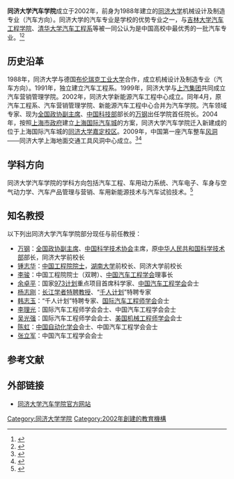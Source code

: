 {{Infobox University Department
 |名称              = 同济大学汽车学院
 |其他名称        =
 |徽标              =
 |徽标说明        =
 |隶属              =
 |建立时间        =2002年
 |关闭时间        =
 |类型              =学院
 |下属              =
 |主管官员        =
 |主席              =
 |党委书记        =
 |院长              = [[余卓平|余卓平]]
 |系主任           =
 |所长              =
 |部长              =
 |主任              =
 |头衔              =
 |头衔人名        =
 |教师              =
 |员工              =
 |学生              =
 |本科生           =
 |研究生           =
 |博士生           =
 |其他学生        =
 |地址              = [[上海市|上海市]][[嘉定区|嘉定区]]曹安路4800号
 |国家              =
 |省                 =
 |市                 =
 |坐标              =
 |网址              =http://auto.tongji.edu.cn
 |标志              =
 |脚注              =
}}
'''同济大学汽车学院'''成立于2002年，前身为1988年建立的[[同济大学|同济大学]]机械设计及制造专业（汽车方向）。同济大学的汽车专业是学校的优势专业之一，与[[吉林大学汽车工程学院|吉林大学汽车工程学院]]、[[清华大学汽车工程系|清华大学汽车工程系]]等被一同公认为是中国高校中最优秀的一批汽车专业。<ref>{{cite web|url=http://learning.sohu.com/20160425/n446053970.shtml|title=杨艺：驾跑车 共奔驰?——汽车类院校大盘点|date=2016-04-25|work=搜狐教育}}</ref><ref>{{cite web|url=http://xwwb.eastday.com/x/20070518/u1a299362.html|title=扫描同济特色学院和优势专业|date=2007-05-18|work=东方网|access-date=2016-11-19|archive-date=2013-04-15|archive-url=https://web.archive.org/web/20130415135729/http://xwwb.eastday.com/x/20070518/u1a299362.html|dead-url=yes}}</ref>

== 历史沿革 ==
1988年，同济大学与德国[[布伦瑞克工业大学|布伦瑞克工业大学]]合作，成立机械设计及制造专业（汽车方向）。1991年，独立建立汽车工程系。1999年，同济大学与[[上汽集团|上汽集团]]共同成立汽车营销管理学院。2002年，同济大学新能源汽车工程中心成立。同年4月，原汽车工程系、汽车营销管理学院、新能源汽车工程中心合并为汽车学院。汽车领域专家、现为[[全国政协副主席|全国政协副主席]]、[[中华人民共和国科学技术部|中国科技部]]部长的[[万钢|万钢]]出任学院首任院长。2004年，按照[[上海市政府|上海市政府]]建立[[上海国际汽车城|上海国际汽车城]]的方案，同济大学汽车学院迁入新建成的位于上海国际汽车城的[[同济大学嘉定校区|同济大学嘉定校区]]。2009年，中国第一座汽车整车[[风洞|风洞]]——同济大学上海地面交通工具风洞中心成立。<ref>{{cite web|url=http://auto.tongji.edu.cn/A/?L-5407389810.Html|title=学院概况|work=同济大学汽车学院}}{{dead link|date=2017年12月 |bot=InternetArchiveBot |fix-attempted=yes }}</ref><ref>{{cite book|title=《同济大学百年志 1907-2007 下卷》|editor=《同济大学百年志》编纂委员会|publisher=同济大学出版社|year=2007}}</ref>

== 学科方向 ==
同济大学汽车学院的学科方向包括汽车工程、车用动力系统、汽车电子、车身与空气动力学、汽车产品管理与营销、车用新能源技术与汽车试验技术。<ref>{{cite web|url=http://auto.tongji.edu.cn/A/?L-4301944217.Html|title=学院机构|work=同济大学汽车学院}}{{dead link|date=2017年12月 |bot=InternetArchiveBot |fix-attempted=yes }}</ref>

== 知名教授 ==
以下列出同济大学汽车学院部分现任与前任教授：
* [[万钢|万钢]]：[[全国政协副主席|全国政协副主席]]、[[中国科学技术协会|中国科学技术协会]]主席，原[[中华人民共和国科学技术部|中华人民共和国科学技术部]]部长，同济大学前校长
* [[锺志华|锺志华]]：[[中国工程院院士|中国工程院院士]]，[[湖南大学|湖南大学]]前校长、同济大学前校长
* [[李骏_(汽车发动机专家)|李骏]]：中国工程院院士（双聘）、[[中国汽车工程学会|中国汽车工程学会]]理事长
* [[余卓平|余卓平]]：国家[[973计划|973计划]]重点项目首席科学家、[[中国汽车工程学会|中国汽车工程学会]]会士
* [[杨志刚_(车辆工程专家)|杨志刚]]：[[长江学者特聘教授|长江学者特聘教授]]、“[[千人计划|千人计划]]”特聘专家
* [[韩志玉|韩志玉]]：“千人计划”特聘专家、[[国际汽车工程师学会|国际汽车工程师学会]]会士
* [[李理光|李理光]]：国际汽车工程师学会会士、中国汽车工程学会会士
* [[吴光强|吴光强]]：国际汽车工程师学会会士、[[美国机械工程师学会|美国机械工程师学会]]会士
* [[陈虹_(1963年12月)|陈虹]]：[[中国自动化学会|中国自动化学会]]会士、中国汽车工程学会会士
* [[张立军_(1972年)|张立军]]：中国汽车工程学会会士

== 参考文献 ==
{{reflist}}

== 外部链接 ==
* [http://auto.tongji.edu.cn 同济大学汽车学院官方网站] {{Wayback|url=http://auto.tongji.edu.cn/ |date=20201123221325 }}

{{同济大学}}

[[Category:同济大学学院|Category:同济大学学院]]
[[Category:2002年創建的教育機構|Category:2002年創建的教育機構]]